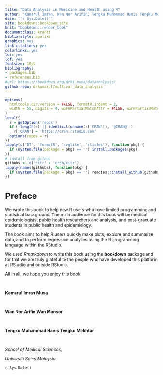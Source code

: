 ```yaml
---
title: "Data Analysis in Medicine and Health using R"
author: "Kamarul Imran, Wan Nor Arifin, Tengku Muhammad Hanis Tengku Mukhtar"
date: "`r Sys.Date()`"
site: bookdown::bookdown_site
knit: "bookdown::render_book"
documentclass: krantz
biblio-style: apalike
graphics: yes
link-citations: yes
colorlinks: yes
lot: yes
lof: yes
fontsize: 10pt
bibliography:
- packages.bib
- references.bib
#url: https\://bookdown.org/drki_musa/dataanalysis/
github-repo: drkamarul/multivar_data_analysis
---
```



<!-- ```{r setup, include=FALSE} -->
<!-- knitr::opts_chunk$set(echo = TRUE, strip.white = TRUE, message = FALSE, error = FALSE) -->
<!-- knitr::opts_chunk$set(out.width = "70%", out.extra = "keepaspectratio", fig.asp = 1, fig.align = "center") -->
<!-- #knitr::opts_chunk$set(out.width = "70%", fig.align = "center") -->
<!-- ``` -->


```r
options(
  htmltools.dir.version = FALSE, formatR.indent = 2,
  width = 55, digits = 4, warnPartialMatchAttr = FALSE, warnPartialMatchDollar = FALSE
)
local({
  r = getOption('repos')
  if (!length(r) || identical(unname(r['CRAN']), '@CRAN@'))
    r['CRAN'] = 'https://cran.rstudio.com' 
  options(repos = r)
})
lapply(c('DT', 'formatR', 'svglite', 'rticles'), function(pkg) {
  if (system.file(package = pkg) == '') install.packages(pkg)
})
# install from github
githubs <- c('citr' = 'crsh/citr')
lapply(names(githubs), function(pkg) {
  if (system.file(package = pkg) == '') remotes::install_github(githubs[pkg], upgrade = FALSE)
})
```

# Preface {-}

We wrote this book to help new R users who have limited programming and statistical background. The main audience for this book will be medical epidemiologists, public health researchers and analysts, and post-graduate students in public health and epidemiology. 

The book aims to help R users quickly make plots, explore and summarize data, and to perform regression analyses using the R programming language within the RStudio.

We used *Rmarkdown* to write this book using the **bookdown** package and for that we are truly grateful to the people who have developed this platform at RStudio and outside RStudio. 

All in all, we hope you enjoy this book!


<p>&nbsp;</p>


**Kamarul Imran Musa**


<p>&nbsp;</p>

**Wan Nor Arifin Wan Mansor**

<p>&nbsp;</p>

**Tengku Muhammad Hanis Tengku Mokhtar**

<p>&nbsp;</p>

*School of Medical Sciences,* 

*Universiti Sains Malaysia*

`r Sys.Date()`


